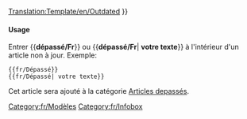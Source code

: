 <noinclude>[[Translation:Template/en/Outdated]]</noinclude>{{en/Ambox| type  = content
| image = Outdated_content.png | alt = Contenu Dépassé
| text  = <strong>À mettre à jour</strong><br />
Cette article ou une de ses section n'est plus à jour. Une partie de son contenu peut ne plus exister suite aux changements de la dernière version. Veuillez mettre à jour cet article. {{#IF: {{{1|}}} |<br>{{{1}}}|}}
}}<includeonly>{{{2|[[Category:fr/Articles depassés]]}}}</includeonly><noinclude>

====Usage====
Entrer <nowiki>{{</nowiki>'''dépassé/Fr'''<nowiki>}}</nowiki> ou <nowiki>{{</nowiki>'''dépassé/Fr'''| '''votre texte'''<nowiki>}}</nowiki> à l'intérieur d'un article non à jour. Exemple:
<pre>
{{fr/Dépassé}} 
{{fr/Dépassé| votre texte}}
</pre>
Cet article sera ajouté à la catégorie [[Category/fr/Articles depassés|Articles depassés]].

[[Category:fr/Modèles]][[Category:fr/Infobox]]</noinclude>